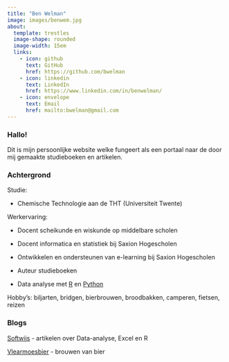 ```yaml
---
title: "Ben Welman"
image: images/benwem.jpg
about: 
  template: trestles
  image-shape: rounded
  image-width: 15em
  links: 
    - icon: github
      text: GitHub
      href: https://github.com/bwelman
    - icon: linkedin
      text: LinkedIn
      href: https://www.linkedin.com/in/benwelman/
    - icon: envelope
      text: Email
      href: mailto:bwelman@gmail.com
---
```


### Hallo!

Dit is mijn persoonlijke website welke fungeert als een portaal naar de door mij gemaakte studieboeken en artikelen.

### Achtergrond

Studie:

-   Chemische Technologie aan de THT (Universiteit Twente)

Werkervaring:

-   Docent scheikunde en wiskunde op middelbare scholen

-   Docent informatica en statistiek bij Saxion Hogescholen

-   Ontwikkelen en ondersteunen van e-learning bij Saxion Hogescholen

-   Auteur studieboeken

-   Data analyse met [R](https://en.wikipedia.org/wiki/R_(programming_language)) en [Python](https://www.python.org/)

Hobby's: biljarten, bridgen, bierbrouwen, broodbakken, camperen, fietsen, reizen

### Blogs

[Softwijs](softwijs.qmd) - artikelen over Data-analyse, Excel en R

[Vlearmoesbier](vlearmoesbier.qmd) - brouwen van bier
